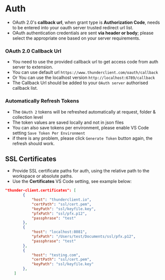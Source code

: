 # Auth

- OAuth 2.0's **callback url**, when grant type is **Authorization Code**, needs to be entered into your oauth server trusted redirect url list.
- OAuth authentication credentials are sent **via header or body**; please select the appropriate one based on your server requirements.

### OAuth 2.0 Callback Url
  * You need to use the provided callback url to get access code from auth server to extension.
  * You can use default url `https://www.thunderclient.com/oauth/callback`
  * Or You can use the localhost version `http://localhost:6789/callback`
  * The Callback Url should be added to your `OAuth server` authorised callback list.

### Automatically Refresh Tokens
  * The `OAuth 2` tokens will be refreshed automatically at request, folder & collection level
  * The token values are saved locally and not in json files
  * You can also save tokens per environment, please enable VS Code setting `Save Token Per Environment`
  * if there is any problem, please click `Generate Token` button again, the refresh should work.

## SSL Certificates

  - Provide SSL certificate paths for auth, using the relative path to the workspace or absolute paths.
  - Use the **Certificates** VS Code setting, see example below:

  ```json
  "thunder-client.certificates": [
          {
              "host": "thunderclient.io",
              "certPath": "ssl/cert.pem",
              "keyPath": "ssl/keyfile.key",
              "pfxPath": "ssl/pfx.p12",
              "passphrase": "test"
          },
          {
              "host": "localhost:8081",
              "pfxPath": "/Users/test/Documents/ssl/pfx.p12",
              "passphrase": "test"
          },
          {
              "host": "testing.com",
              "certPath": "ssl/cert.pem",
              "keyPath": "ssl/keyfile.key"
          },
      ]
  ```
